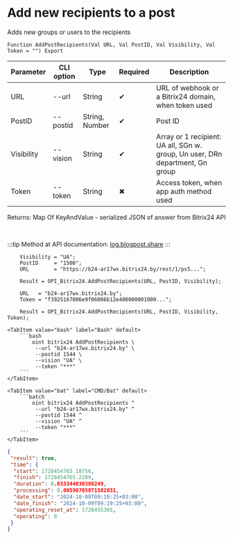 ﻿---
sidebar_position: 7
---


# Add new recipients to a post
 Adds new groups or users to the recipients



`Function AddPostRecipients(Val URL, Val PostID, Val Visibility, Val Token = "") Export`

  | Parameter | CLI option | Type | Required | Description |
  |-|-|-|-|-|
  | URL | --url | String | &#x2714; | URL of webhook or a Bitrix24 domain, when token used |
  | PostID | --postid | String, Number | &#x2714; | Post ID |
  | Visibility | --vision | String | &#x2714; | Array or 1 recipient: UA all, SGn w. group, Un user, DRn department, Gn group |
  | Token | --token | String | &#x2716; | Access token, when app auth method used |

  
  Returns:  Map Of KeyAndValue - serialized JSON of answer from Bitrix24 API

<br/>

:::tip
Method at API documentation: [log.blogpost.share](https://dev.1c-bitrix.ru/rest_help/log/log_blogpost_share.php)
:::
<br/>


```bsl title="1C:Enterprise/OneScript code example"
    Visibility = "UA";
    PostID     = "1500";
    URL        = "https://b24-ar17wx.bitrix24.by/rest/1/ps5...";

    Result = OPI_Bitrix24.AddPostRecipients(URL, PostID, Visibility);

    URL   = "b24-ar17wx.bitrix24.by";
    Token = "f3925167006e9f06006b12e400000001000...";

    Result = OPI_Bitrix24.AddPostRecipients(URL, PostID, Visibility, Token);
```
 

 <Tabs>
  
    <TabItem value="bash" label="Bash" default>
        ```bash
            oint bitrix24 AddPostRecipients \
             --url "b24-ar17wx.bitrix24.by" \
             --postid 1544 \
             --vision "UA" \
             --token "***"
        ```
    </TabItem>
  
    <TabItem value="bat" label="CMD/Bat" default>
        ```batch
            oint bitrix24 AddPostRecipients ^
             --url "b24-ar17wx.bitrix24.by" ^
             --postid 1544 ^
             --vision "UA" ^
             --token "***"
        ```
    </TabItem>
</Tabs>


```json title="Result"
{
 "result": true,
 "time": {
  "start": 1728454765.18756,
  "finish": 1728454765.2209,
  "duration": 0.033344030380249,
  "processing": 0.00590705871582031,
  "date_start": "2024-10-09T09:19:25+03:00",
  "date_finish": "2024-10-09T09:19:25+03:00",
  "operating_reset_at": 1728455365,
  "operating": 0
 }
}
```
